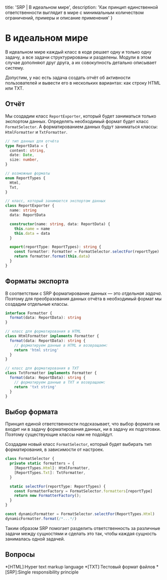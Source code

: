 
  title: 'SRP | В идеальном мире',
  description: 'Как принцип единственной ответственности выглядит в мире с минимальным количеством ограничений, примеры и описание применения'
}


# В идеальном мире

В идеальном мире каждый класс в коде решает одну и только одну задачу, а все задачи структурированы и разделены. Модули в этом случае дополняют друг друга, а их совокупность детально описывает систему.

Допустим, у нас есть задача создать отчёт об активности пользователей и вывести его в нескольких вариантах: как строку HTML или TXT.

## Отчёт

Мы создадим класс `ReportExporter`, который будет заниматься только экспортом данных. Определять необходимый формат будет класс `FormatSelector`. А форматированием данных будут заниматься классы: `HtmlFormatter` и `TxtFormatter`.

```ts
// тип данных для отчёта
type ReportData = {
  content: string,
  date: Date,
  size: number,
}

// возможные форматы
enum ReportTypes {
  Html,
  Txt,
}

// класс, который занимается экспортом данных
class ReportExporter {
  name: string
  data: ReportData

  constructor(name: string, data: ReportData) {
    this.name = name
    this.data = data
  }

  export(reportType: ReportTypes): string {
    const formatter: Formatter = FormatSelector.selectFor(reportType)
    return formatter.format(this.data)
  }
}
```

## Форматы экспорта

В соответствии с SRP форматирование данных — это _отдельная задача_. Поэтому для преобразования данных отчёта в необходимый формат мы создадим отдельные классы.

```ts
interface Formatter {
  format(data: ReportData): string
}

// класс для форматирования в HTML
class HtmlFormatter implements Formatter {
  format(data: ReportData): string {
    // форматируем данные в HTML и возвращаем:
    return 'html string'
  }
}

// класс для форматирования в TXT
class TxtFormatter implements Formatter {
  format(data: ReportData): string {
    // форматируем данные в TXT и возвращаем:
    return 'txt string'
  }
}
```

## Выбор формата

Принцип единой ответственности подсказывает, что выбор формата не входит ни в задачу форматирования данных, ни в задачу их подготовки. Поэтому существующие классы нам не подойдут.

Создадим новый класс `FormatSelector`, который будет выбирать тип форматирования, в зависимости от настроек.

```ts
class FormatSelector {
  private static formatters = {
    [ReportTypes.Html]: HtmlFormatter,
    [ReportTypes.Txt]: TxtFormatter,
  }

  static selectFor(reportType: ReportTypes) {
    const FormatterFactory = FormatSelector.formatters[reportType]
    return new FormatterFactory();
  }
}

const dynamicFormatter = FormatSelector.selectFor(ReportTypes.Html)
dynamicFormatter.format(/*...*/)
```

Таким образом SRP помогает разделить ответственность за различные задачи между сущностями и сделать это так, чтобы каждая сущность занималась одной задачей.

## Вопросы
<Quiz name='srp-ideal-1' />
<Quiz name='srp-ideal-2' />
<Quiz name='srp-ideal-3' />

*[HTML]:Hyper text markup language
*[TXT]:Тестовый формат файлов
*[SRP]:Single responsibility principle
